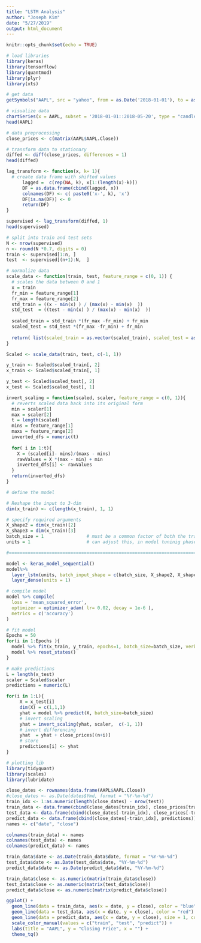 ```yaml
---
title: "LSTM Analysis"
author: "Joseph Kim"
date: "5/27/2019"
output: html_document
---
```


```r
knitr::opts_chunk$set(echo = TRUE)
```

```r
# load libraries
library(keras)
library(tensorflow)
library(quantmod)
library(plyr)
library(xts)
```

```r
# get data
getSymbols("AAPL", src = "yahoo", from = as.Date('2018-01-01'), to = as.Date('2018-05-20'))
```

```r
# visualize data
chartSeries(x = AAPL, subset = '2018-01-01::2018-05-20', type = "candlesticks", theme = chartTheme("white"), up.col = "green", dn.col = "red") 
head(AAPL)
```

```r
# data preprocessing
close_prices <- c(matrix(AAPL$AAPL.Close))

# transform data to stationary
diffed <- diff(close_prices, differences = 1)
head(diffed)
```

```r
lag_transform <- function(x, k= 1){
  # create data frame with shifted values    
      lagged =  c(rep(NA, k), x[1:(length(x)-k)])
      DF = as.data.frame(cbind(lagged, x))
      colnames(DF) <- c( paste0('x-', k), 'x')
      DF[is.na(DF)] <- 0
      return(DF)
}

supervised <- lag_transform(diffed, 1)
head(supervised)
```

```r
# split into train and test sets
N <- nrow(supervised)
n <- round(N *0.7, digits = 0)
train <- supervised[1:n, ]
test  <- supervised[(n+1):N,  ]
```

```r
# normalize data
scale_data <- function(train, test, feature_range = c(0, 1)) {
  # scales the data between 0 and 1
  x = train
  fr_min = feature_range[1]
  fr_max = feature_range[2]
  std_train = ((x - min(x) ) / (max(x) - min(x)  ))
  std_test  = ((test - min(x) ) / (max(x) - min(x)  ))
  
  scaled_train = std_train *(fr_max -fr_min) + fr_min
  scaled_test = std_test *(fr_max -fr_min) + fr_min
  
  return( list(scaled_train = as.vector(scaled_train), scaled_test = as.vector(scaled_test) ,scaler= c(min =min(x), max = max(x))) )
}

Scaled <- scale_data(train, test, c(-1, 1))

y_train <- Scaled$scaled_train[, 2]
x_train <- Scaled$scaled_train[, 1]

y_test <- Scaled$scaled_test[, 2]
x_test <- Scaled$scaled_test[, 1]
```

```r
invert_scaling = function(scaled, scaler, feature_range = c(0, 1)){
  # reverts scaled data back into its original form
  min = scaler[1]
  max = scaler[2]
  t = length(scaled)
  mins = feature_range[1]
  maxs = feature_range[2]
  inverted_dfs = numeric(t)
  
  for( i in 1:t){
    X = (scaled[i]- mins)/(maxs - mins)
    rawValues = X *(max - min) + min
    inverted_dfs[i] <- rawValues
  }
  return(inverted_dfs)
}
```

```r
# define the model

# Reshape the input to 3-dim
dim(x_train) <- c(length(x_train), 1, 1)

# specify required arguments
X_shape2 = dim(x_train)[2]
X_shape3 = dim(x_train)[3]
batch_size = 1                # must be a common factor of both the train and test samples
units = 1                     # can adjust this, in model tuninig phase

#=========================================================================================

model <- keras_model_sequential() 
model%>%
  layer_lstm(units, batch_input_shape = c(batch_size, X_shape2, X_shape3), stateful= TRUE)%>%
  layer_dense(units = 1)
```

```r
# compile model
model %>% compile(
  loss = 'mean_squared_error',
  optimizer = optimizer_adam( lr= 0.02, decay = 1e-6 ),  
  metrics = c('accuracy')
)
```

```r
# fit model
Epochs = 50   
for(i in 1:Epochs ){
  model %>% fit(x_train, y_train, epochs=1, batch_size=batch_size, verbose=1, shuffle=FALSE)
  model %>% reset_states()
}
```

```r
# make predictions
L = length(x_test)
scaler = Scaled$scaler
predictions = numeric(L)

for(i in 1:L){
     X = x_test[i]
     dim(X) = c(1,1,1)
     yhat = model %>% predict(X, batch_size=batch_size)
     # invert scaling
     yhat = invert_scaling(yhat, scaler,  c(-1, 1))
     # invert differencing
     yhat  = yhat + close_prices[(n+i)]
     # store
     predictions[i] <- yhat
}
```

```r
# plotting lib
library(tidyquant)
library(scales)
library(lubridate)
```

```r
close_dates <- rownames(data.frame(AAPL$AAPL.Close))
#close_dates <- as.Date(dates$Ymd, format = "%Y-%m-%d")
train_idx <- 1:as.numeric(length(close_dates) - nrow(test))
train_data <- data.frame(cbind(close_dates[train_idx], close_prices[train_idx]))
test_data <- data.frame(cbind(close_dates[-train_idx], close_prices[-train_idx]))
predict_data <- data.frame(cbind(close_dates[-train_idx], predictions))
names <- c("date", "close")

colnames(train_data) <- names
colnames(test_data) <- names
colnames(predict_data) <- names

train_data$date <- as.Date(train_data$date, format = "%Y-%m-%d")
test_data$date <- as.Date(test_data$date, "%Y-%m-%d")
predict_data$date <- as.Date(predict_data$date, "%Y-%m-%d")

train_data$close <- as.numeric(matrix(train_data$close))
test_data$close <- as.numeric(matrix(test_data$close))
predict_data$close <- as.numeric(matrix(predict_data$close))

```

```r
ggplot() + 
  geom_line(data = train_data, aes(x = date, y = close), color = "blue") +
  geom_line(data = test_data, aes(x = date, y = close), color = "red") + 
  geom_line(data = predict_data, aes(x = date, y = close), size = 1, color = "green", linetype = "longdash") + 
  scale_color_manual(values = c("train", "test", "predict")) + 
  labs(title = "AAPL", y = "Closing Price", x = "") + 
  theme_tq() 
```

